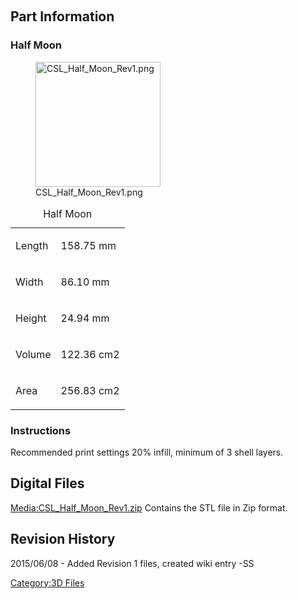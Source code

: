{{Tutorial|
 bgcolor = #00F|
 fgcolor = #FFF|
 name = CS:L Half Moons|
 image = [[File:CSL_Logo.jpg|200px]]|
 category = 3D Files Part Archive|
 creators = Steele Smith ([[User:Steele|Steele]])|
 contributors = Andrew Radovich |
 date = June 08, 2015|
 updated  = June 08, 2015|
 note = STL files for 3D printing only.|
 
}} 

<br> 

== Part Information  ==
 


=== Half Moon ===
[[File:CSL_Half_Moon_Rev1.png|200px]]

{| class="wikitable"
|+Half Moon
|-
|Length
|158.75 mm
|-
|Width
|86.10 mm
|-
|Height
|24.94 mm
|-
|Volume 
|122.36 cm2
|-
|Area
|256.83 cm2
|}


=== Instructions  ===
Recommended print settings 20% infill, minimum of 3 shell layers.

== Digital Files<br>  ==
[[Media:CSL_Half_Moon_Rev1.zip]] Contains the STL file in Zip format.<br>


== Revision History  ==

2015/06/08 - Added Revision 1 files, created wiki entry -SS

[[Category:3D Files]]
